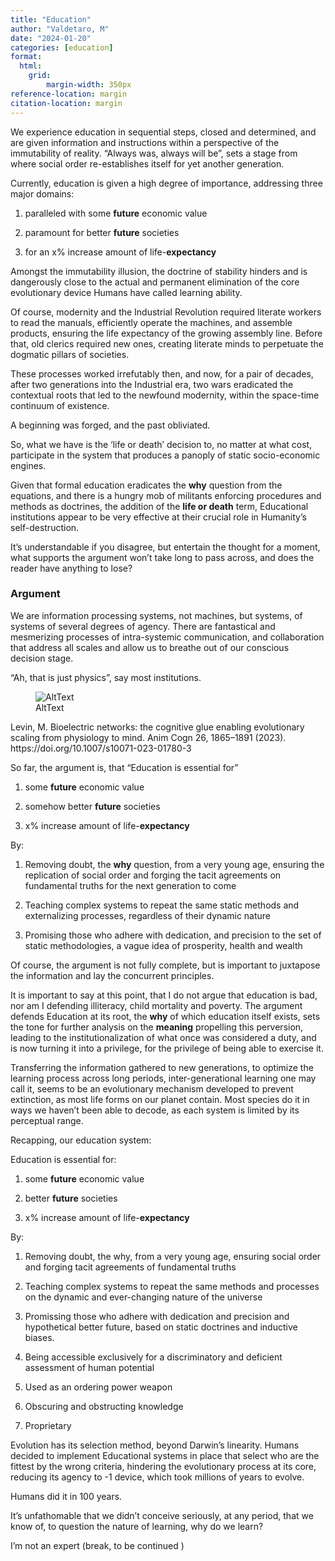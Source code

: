 ```yaml
---
title: "Education"
author: "Valdetaro, M"
date: "2024-01-20"
categories: [education]
format:
  html:
    grid:
        margin-width: 350px
reference-location: margin
citation-location: margin
---
```


We experience education in sequential steps, closed and determined, and are given information and instructions within a perspective of the immutability of reality. "Always was, always will be", sets a stage from where social order re-establishes itself for yet another generation.

Currently, education is given a high degree of importance, addressing three major domains:

1.  paralleled with some **future** economic value

2.  paramount for better **future** societies

3.  for an x% increase amount of life-**expectancy**

Amongst the immutability illusion, the doctrine of stability hinders and is dangerously close to the actual and permanent elimination of the core evolutionary device Humans have called learning ability.

Of course, modernity and the Industrial Revolution required literate workers to read the manuals, efficiently operate the machines, and assemble products, ensuring the life expectancy of the growing assembly line.
Before that, old clerics required new ones, creating literate minds to perpetuate the dogmatic pillars of societies.

These processes worked irrefutably then, and now, for a pair of decades, after two generations into the Industrial era, two wars eradicated the contextual roots that led to the newfound modernity, within the space-time continuum of existence.

A beginning was forged, and the past obliviated.

So, what we have is the 'life or death' decision to, no matter at what cost, participate in the system that produces a panoply of static socio-economic engines.

Given that formal education eradicates the **why** question from the equations, and there is a hungry mob of militants enforcing procedures and methods as doctrines, the addition of the **life or death** term, Educational institutions appear to be very effective at their crucial role in Humanity's self-destruction.

It's understandable if you disagree, but entertain the thought for a moment, what supports the argument won't take long to pass across, and does the reader have anything to lose?

### Argument
We are information processing systems, not machines, but systems, of systems of several degrees of agency. There are fantastical and mesmerizing processes of intra-systemic communication, and collaboration that address all scales and allow us to breathe out of our conscious decision stage.

"Ah, that is just physics", say most institutions. 

![AltText](https://media.springernature.com/lw685/springer-static/image/art%3A10.1007%2Fs10071-023-01780-3/MediaObjects/10071_2023_1780_Fig1_HTML.png)

Levin, M. Bioelectric networks: the cognitive glue enabling evolutionary scaling from physiology to mind. Anim Cogn 26, 1865–1891 (2023). https://doi.org/10.1007/s10071-023-01780-3


So far, the argument is, that "Education is essential for "

1.  some **future** economic value

2.  somehow better **future** societies

3.   x% increase amount of life-**expectancy**

By:

1. Removing doubt, the **why** question, from a very young age, ensuring the replication of social order and forging the tacit agreements on fundamental truths for the next generation to come

2. Teaching complex systems to repeat the same static methods and externalizing processes, regardless of their dynamic nature

3. Promising those who adhere with dedication, and precision to the set of static methodologies, a vague idea of prosperity, health and wealth

Of course, the argument is not fully complete, but is important to juxtapose the information and lay the concurrent principles. 

It is important to say at this point, that I do not argue that education is bad, nor am I defending illiteracy, child mortality and poverty. The argument defends Education at its root, the **why** of which education itself exists, sets the tone for further analysis on the **meaning** propelling this perversion, leading to the institutionalization of what once was considered a duty, and is now turning it into a privilege, for the privilege of being able to exercise it. 

Transferring the information gathered to new generations, to optimize the learning process across long periods, inter-generational learning one may call it, seems to be an evolutionary mechanism developed to prevent extinction, as most life forms on our planet contain. Most species do it in ways we haven't been able to decode, as each system is limited by its perceptual range.

Recapping, our education system:

Education is essential for:

1.  some **future** economic value

2.  better **future** societies

3.  x% increase amount of life-**expectancy**

By:

1.  Removing doubt, the why, from a very young age, ensuring social order and forging tacit agreements of fundamental truths

2.  Teaching complex systems to repeat the same methods and processes on the dynamic and ever-changing nature of the universe

3.  Promissing those who adhere with dedication and precision and hypothetical better future, based on static doctrines and inductive biases.

4.  Being accessible exclusively for a discriminatory and deficient assessment of human potential

5.  Used as an ordering power weapon

6.  Obscuring and obstructing knowledge

7.  Proprietary

Evolution has its selection method, beyond Darwin's linearity. Humans decided to implement Educational systems in place that select who are the fittest by the wrong criteria, hindering the evolutionary process at its core, reducing its agency to -1 device, which took millions of years to evolve.

Humans did it in 100 years.

It's unfathomable that we didn't conceive seriously, at any period, that we know of, to question the nature of learning, why do we learn?

I'm not an expert (break, to be continued )